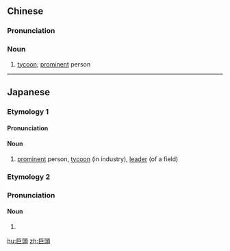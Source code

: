 {{also|巨头}}
==Chinese==
{{zh-forms|s=巨头}}

===Pronunciation===
{{zh-pron
|m=jùtóu
|c=geoi6 tau4
|mn=kh:kī-thâu/tp:kū-thâu
|cat=n
}}

===Noun===
{{zh-noun}}

# [[tycoon]]; [[prominent]] person

----

==Japanese==

===Etymology 1===
{{ja-kanjitab|きょ|とう|yomi=on}}

====Pronunciation====
{{ja-pron|きょとう|y=o}}

====Noun====
{{ja-noun|きょとう}}

# [[prominent]] person, [[tycoon]] (in industry), [[leader]] (of a field)

===Etymology 2===

===Pronunciation===
{{ja-pron|おおあたま}}

====Noun====
{{ja-noun|おおあたま}}

# {{alternative form of|大頭|lang=ja}}

[[hu:巨頭]]
[[zh:巨頭]]